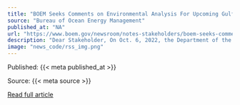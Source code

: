 ```yaml
---
title: "BOEM Seeks Comments on Environmental Analysis For Upcoming Gulf Of Mexico Oil and Gas Lease Sales"
source: "Bureau of Ocean Energy Management"
published_at: "NA"
url: "https://www.boem.gov/newsroom/notes-stakeholders/boem-seeks-comments-environmental-analysis-upcoming-gulf-mexico-oil-and"
description: "Dear Stakeholder, On Oct. 6, 2022, the Department of the Interior announced the availability of the Bureau of Ocean Energy Management’s (BOEM) Draft Supplemental Environmental Impact Statement (EIS) for two Gulf of Mexico oil and gas lease sales to comply with congressional direction in the Inflation Reduction Act. BOEM is seeking public comments on the Draft Supplemental EIS, which is supporting Lease Sales 259 and 261. The 45-day comment period begins today, Oct. 7, 2022, and ends at 11:59 pm Eastern Time on Nov. 21, 2022. BOEM will hold two virtual meetings to provide information about the..."
image: "news_code/rss_img.png"
---
```



  Published: {{< meta published_at >}}
  

  Source: {{< meta source >}}
  

  [Read full article]({{< meta url >}})
  

